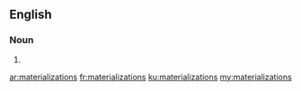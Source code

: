 ==English==

===Noun===
{{head|en|noun plural form}}

# {{plural of|materialization|lang=en}}

[[ar:materializations]]
[[fr:materializations]]
[[ku:materializations]]
[[my:materializations]]